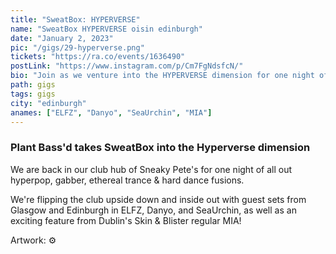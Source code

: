 ---
title: "SweatBox: HYPERVERSE"
name: "SweatBox HYPERVERSE oisin edinburgh"
date: "January 2, 2023"
pic: "/gigs/29-hyperverse.png"
tickets: "https://ra.co/events/1636490"
postLink: "https://www.instagram.com/p/Cm7FgNdsfcN/"
bio: "Join as we venture into the HYPERVERSE dimension for one night of all out hyperpop, gabber, ethereal trance and hard dance fusions"
path: gigs
tags: gigs
city: "edinburgh"
anames: ["ELFZ", "Danyo", "SeaUrchin", "MIA"]
---

### Plant Bass'd takes SweatBox into the Hyperverse dimension

We are back in our club hub of Sneaky Pete's for one night of all out hyperpop, gabber, ethereal trance & hard dance fusions.

We're flipping the club upside down and inside out with guest sets from Glasgow and Edinburgh in ELFZ, Danyo, and SeaUrchin, as well as an exciting feature from Dublin's Skin & Blister regular MIA!

Artwork: <HoverLink url="www.instagram.com/vnc.ptk" name="@vnc.ptk" external /> ⚙️
